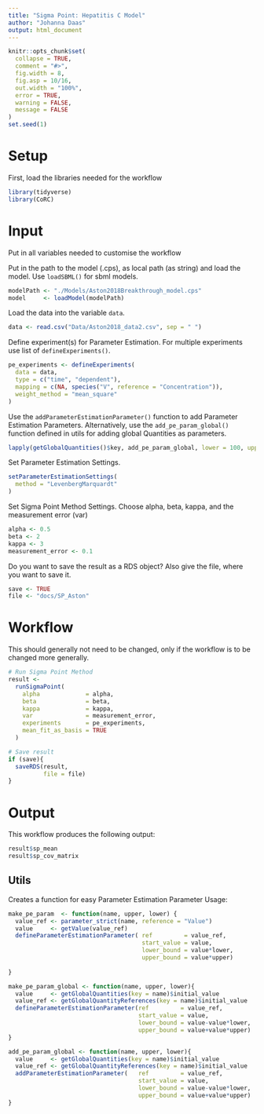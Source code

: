```yaml
---
title: "Sigma Point: Hepatitis C Model"
author: "Johanna Daas"
output: html_document
---
```


```r
knitr::opts_chunk$set(
  collapse = TRUE,
  comment = "#>",
  fig.width = 8,
  fig.asp = 10/16,
  out.width = "100%",
  error = TRUE,
  warning = FALSE,
  message = FALSE
)
set.seed(1)
```

# Setup
First, load the libraries needed for the workflow
```r
library(tidyverse)
library(CoRC)
```

# Input
Put in all variables needed to customise the workflow


Put in the path to the model (.cps), as local path (as string) and load the model. Use `loadSBML()` for sbml models.
```r
modelPath <- "./Models/Aston2018Breakthrough_model.cps"
model     <- loadModel(modelPath)
```

Load the data into the variable `data`.
```r
data <- read.csv("Data/Aston2018_data2.csv", sep = " ")
```

Define experiment(s) for Parameter Estimation. For multiple experiments use list of `defineExperiments()`.
```r
pe_experiments <- defineExperiments(
  data = data,
  type = c("time", "dependent"),
  mapping = c(NA, species("V", reference = "Concentration")),
  weight_method = "mean_square"
)
```



Use the `addParameterEstimationParameter()` function to add Parameter Estimation Parameters. Alternatively, use the `add_pe_param_global()` function defined in utils for adding global Quantities as parameters.
```r
lapply(getGlobalQuantities()$key, add_pe_param_global, lower = 100, upper = 100)

```

Set Parameter Estimation Settings.
```r
setParameterEstimationSettings(
  method = "LevenbergMarquardt"
)
```

Set Sigma Point Method Settings. Choose alpha, beta, kappa, and the measurement error (var)
```r
alpha <- 0.5
beta <- 2
kappa <- 3
measurement_error <- 0.1
```

Do you want to save the result as a RDS object? Also give the file, where you want to save it.
```r
save <- TRUE
file <- "docs/SP_Aston"
```

# Workflow
This should generally not need to be changed, only if the workflow is to be changed more generally.
```r
# Run Sigma Point Method
result <-
  runSigmaPoint(
    alpha             = alpha,
    beta              = beta,
    kappa             = kappa,
    var               = measurement_error,
    experiments       = pe_experiments,
    mean_fit_as_basis = TRUE
  )

# Save result
if (save){
  saveRDS(result, 
          file = file)
}
```

# Output
This workflow produces the following output:
```r
result$sp_mean
result$sp_cov_matrix
```
## Utils
Creates a function for easy Parameter Estimation Parameter Usage:
```r
make_pe_param  <- function(name, upper, lower) {
  value_ref <- parameter_strict(name, reference = "Value")
  value     <- getValue(value_ref)
  defineParameterEstimationParameter( ref         = value_ref,
                                      start_value = value,
                                      lower_bound = value*lower,
                                      upper_bound = value*upper)
  
}

make_pe_param_global <- function(name, upper, lower){
  value     <- getGlobalQuantities(key = name)$initial_value
  value_ref <- getGlobalQuantityReferences(key = name)$initial_value
  defineParameterEstimationParameter(ref         = value_ref,
                                     start_value = value,
                                     lower_bound = value-value*lower,
                                     upper_bound = value+value*upper)
}

add_pe_param_global <- function(name, upper, lower){
  value     <- getGlobalQuantities(key = name)$initial_value
  value_ref <- getGlobalQuantityReferences(key = name)$initial_value
  addParameterEstimationParameter(   ref         = value_ref,
                                     start_value = value,
                                     lower_bound = value-value*lower,
                                     upper_bound = value+value*upper)
}
```
